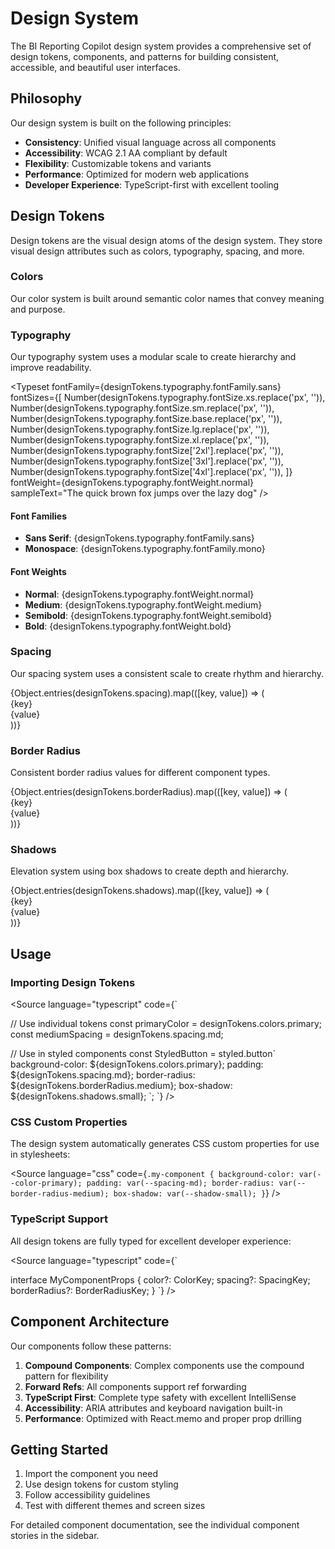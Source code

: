 
<Meta title="Design System/Overview" />

# Design System

The BI Reporting Copilot design system provides a comprehensive set of design tokens, components, and patterns for building consistent, accessible, and beautiful user interfaces.

## Philosophy

Our design system is built on the following principles:

- **Consistency**: Unified visual language across all components
- **Accessibility**: WCAG 2.1 AA compliant by default
- **Flexibility**: Customizable tokens and variants
- **Performance**: Optimized for modern web applications
- **Developer Experience**: TypeScript-first with excellent tooling

## Design Tokens

Design tokens are the visual design atoms of the design system. They store visual design attributes such as colors, typography, spacing, and more.

### Colors

Our color system is built around semantic color names that convey meaning and purpose.

<ColorPalette>
  <ColorItem
    title="Primary Colors"
    subtitle="Main brand colors"
    colors={{
      Primary: designTokens.colors.primary,
      'Primary Hover': designTokens.colors.primaryHover,
      'Primary Active': designTokens.colors.primaryActive,
      'Primary Light': designTokens.colors.primaryLight,
    }}
  />
  <ColorItem
    title="Semantic Colors"
    subtitle="Status and feedback colors"
    colors={{
      Success: designTokens.colors.success,
      Warning: designTokens.colors.warning,
      Danger: designTokens.colors.danger,
      Info: designTokens.colors.info,
    }}
  />
  <ColorItem
    title="Neutral Colors"
    subtitle="Text and background colors"
    colors={{
      White: designTokens.colors.white,
      'Gray 100': designTokens.colors.gray100,
      'Gray 300': designTokens.colors.gray300,
      'Gray 500': designTokens.colors.gray500,
      'Gray 700': designTokens.colors.gray700,
      'Gray 900': designTokens.colors.gray900,
      Black: designTokens.colors.black,
    }}
  />
  <ColorItem
    title="Text Colors"
    subtitle="Typography colors"
    colors={{
      'Text Primary': designTokens.colors.text,
      'Text Secondary': designTokens.colors.textSecondary,
      'Text Muted': designTokens.colors.textMuted,
      'Text Inverse': designTokens.colors.textInverse,
    }}
  />
</ColorPalette>

### Typography

Our typography system uses a modular scale to create hierarchy and improve readability.

<Typeset
  fontFamily={designTokens.typography.fontFamily.sans}
  fontSizes={[
    Number(designTokens.typography.fontSize.xs.replace('px', '')),
    Number(designTokens.typography.fontSize.sm.replace('px', '')),
    Number(designTokens.typography.fontSize.base.replace('px', '')),
    Number(designTokens.typography.fontSize.lg.replace('px', '')),
    Number(designTokens.typography.fontSize.xl.replace('px', '')),
    Number(designTokens.typography.fontSize['2xl'].replace('px', '')),
    Number(designTokens.typography.fontSize['3xl'].replace('px', '')),
    Number(designTokens.typography.fontSize['4xl'].replace('px', '')),
  ]}
  fontWeight={designTokens.typography.fontWeight.normal}
  sampleText="The quick brown fox jumps over the lazy dog"
/>

#### Font Families

- **Sans Serif**: {designTokens.typography.fontFamily.sans}
- **Monospace**: {designTokens.typography.fontFamily.mono}

#### Font Weights

- **Normal**: {designTokens.typography.fontWeight.normal}
- **Medium**: {designTokens.typography.fontWeight.medium}
- **Semibold**: {designTokens.typography.fontWeight.semibold}
- **Bold**: {designTokens.typography.fontWeight.bold}

### Spacing

Our spacing system uses a consistent scale to create rhythm and hierarchy.

<div style={{ display: 'grid', gridTemplateColumns: 'repeat(auto-fit, minmax(200px, 1fr))', gap: '16px', marginTop: '24px' }}>
  {Object.entries(designTokens.spacing).map(([key, value]) => (
    <div key={key} style={{ padding: '16px', border: '1px solid #e5e7eb', borderRadius: '8px' }}>
      <div style={{ fontWeight: 'bold', marginBottom: '8px' }}>{key}</div>
      <div style={{ fontSize: '14px', color: '#6b7280', marginBottom: '8px' }}>{value}</div>
      <div style={{ height: value, backgroundColor: '#667eea', borderRadius: '4px' }}></div>
    </div>
  ))}
</div>

### Border Radius

Consistent border radius values for different component types.

<div style={{ display: 'grid', gridTemplateColumns: 'repeat(auto-fit, minmax(150px, 1fr))', gap: '16px', marginTop: '24px' }}>
  {Object.entries(designTokens.borderRadius).map(([key, value]) => (
    <div key={key} style={{ padding: '16px', border: '1px solid #e5e7eb', borderRadius: '8px', textAlign: 'center' }}>
      <div style={{ fontWeight: 'bold', marginBottom: '8px' }}>{key}</div>
      <div style={{ fontSize: '14px', color: '#6b7280', marginBottom: '12px' }}>{value}</div>
      <div style={{ 
        width: '60px', 
        height: '60px', 
        backgroundColor: '#667eea', 
        borderRadius: value,
        margin: '0 auto'
      }}></div>
    </div>
  ))}
</div>

### Shadows

Elevation system using box shadows to create depth and hierarchy.

<div style={{ display: 'grid', gridTemplateColumns: 'repeat(auto-fit, minmax(200px, 1fr))', gap: '16px', marginTop: '24px' }}>
  {Object.entries(designTokens.shadows).map(([key, value]) => (
    <div key={key} style={{ padding: '24px', textAlign: 'center' }}>
      <div style={{ fontWeight: 'bold', marginBottom: '8px' }}>{key}</div>
      <div style={{ fontSize: '12px', color: '#6b7280', marginBottom: '16px', fontFamily: 'monospace' }}>{value}</div>
      <div style={{ 
        width: '80px', 
        height: '80px', 
        backgroundColor: 'white', 
        borderRadius: '8px',
        boxShadow: value,
        margin: '0 auto'
      }}></div>
    </div>
  ))}
</div>

## Usage

### Importing Design Tokens

<Source
  language="typescript"
  code={`

// Use individual tokens
const primaryColor = designTokens.colors.primary;
const mediumSpacing = designTokens.spacing.md;

// Use in styled components
const StyledButton = styled.button\`
  background-color: \${designTokens.colors.primary};
  padding: \${designTokens.spacing.md};
  border-radius: \${designTokens.borderRadius.medium};
  box-shadow: \${designTokens.shadows.small};
\`;
`}
/>

### CSS Custom Properties

The design system automatically generates CSS custom properties for use in stylesheets:

<Source
  language="css"
  code={`
.my-component {
  background-color: var(--color-primary);
  padding: var(--spacing-md);
  border-radius: var(--border-radius-medium);
  box-shadow: var(--shadow-small);
}
`}
/>

### TypeScript Support

All design tokens are fully typed for excellent developer experience:

<Source
  language="typescript"
  code={`

interface MyComponentProps {
  color?: ColorKey;
  spacing?: SpacingKey;
  borderRadius?: BorderRadiusKey;
}
`}
/>

## Component Architecture

Our components follow these patterns:

1. **Compound Components**: Complex components use the compound pattern for flexibility
2. **Forward Refs**: All components support ref forwarding
3. **TypeScript First**: Complete type safety with excellent IntelliSense
4. **Accessibility**: ARIA attributes and keyboard navigation built-in
5. **Performance**: Optimized with React.memo and proper prop drilling

## Getting Started

1. Import the component you need
2. Use design tokens for custom styling
3. Follow accessibility guidelines
4. Test with different themes and screen sizes

For detailed component documentation, see the individual component stories in the sidebar.
